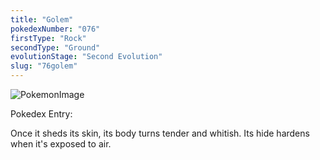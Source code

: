 ```yaml
---
title: "Golem"
pokedexNumber: "076"
firstType: "Rock"
secondType: "Ground"
evolutionStage: "Second Evolution"
slug: "76golem"
---
```


![PokemonImage](https://archives.bulbagarden.net/media/upload/thumb/3/38/0076Golem.png/140px-0076Golem.png)

Pokedex Entry:

Once it sheds its skin, its body turns tender and whitish. Its hide hardens when it's exposed to air.
